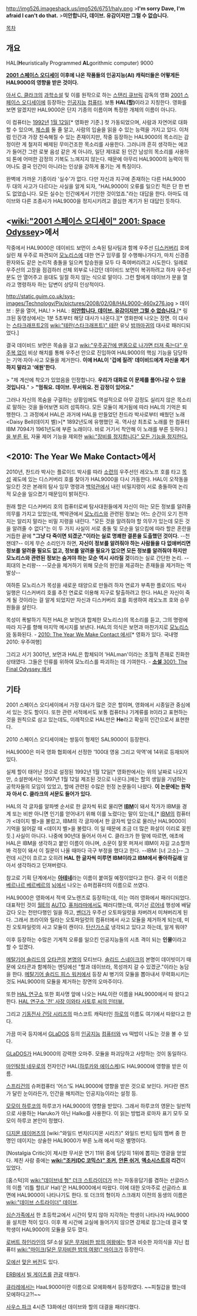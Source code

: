 http://img526.imageshack.us/img526/6751/haly.png
>'''I'm sorry Dave, I'm afraid I can't do that.'''
>'''미안합니다, 데이브. 유감이지만 그럴 수 없습니다.'''

[[목차]]
== 개요 ==
HAL('''H'''euristically Programmed '''AL'''gorithmic computer) 9000

'''[[2001 스페이스 오디세이]] 이후에 나온 작품들의 인공지능(AI) 캐릭터들은 어떻게든 HAL9000의 영향을 받은 것이다.'''

[[아서 C. 클라크]]의 [[과학소설]] 및 이를 원작으로 하는 [[스탠리 큐브릭]] 감독의 영화 [[2001 스페이스 오디세이]]에 등장하는 [[인공지능]] [[컴퓨터]]. 보통 '''HAL(할)'''이라고 지칭한다. 영화를 보면 알겠지만 HAL9000은 단지 기종의 이름이며 특정한 개체의 이름이 아니다.

이 컴퓨터는 [[1992년]] [[1월 12일]][* 영화판 기준.] 첫 가동되었으며, 사람과 자연어로 대화할 수 있으며, [[체스]]를 둘 줄 알고, 사람의 입술을 읽을 수 있는 능력을 가지고 있다. 이처럼 인간과 가장 친숙해질 수 있는 존재이지만, 작중 등장하는 HAL9000의 목소리는 감정이란 게 철저히 배제된 무미건조한 목소리를 사용한다. 그러니까 흔히 생각하는 에코가 들어간 그런 로봇 음성 같은 게 아니라, 일단 제대로 된 인간 남성의 목소리를 사용하되 톤에 어떠한 감정의 기복도 느껴지지 않는다. 때문에 아무리 HAL9000의 능력이 뛰어나도 결국 인간이 아니라는 인상을 강하게 풍기는 게 특징이다.

완벽에 가까운 기종이라 '실수'가 없다. 다만 자신과 지구에 존재하는 다른 HAL9000 두 대의 사고가 다르다는 사실을 알게 되자, "HAL9000이 오류를 일으킨 적은 단 한 번도 없었습니다. 모든 실수는 인간에게서 기인한 것이었죠."라는 대답을 한다. 아마도 데이브와 다른 조종사가 HAL9000을 정지시키려고 결심한 계기가 된 대답인 듯하다.

== <[[wiki:"2001 스페이스 오디세이" 2001: Space Odyssey]]>에서 ==
작중에서 HAL9000은 데이비드 보먼이 소속된 탐사팀과 함께 우주선 [[디스커버리]] 호에 실린 채 우주로 파견되어 [[모노리스]]에 대한 연구 임무를 잘 수행해나가다가, 마치 신경증 환자와도 같은 논리적 충돌을 일으켜 탑승원을 모두 다 죽여버리려고 시도한다. 일례로 우주선의 고장을 점검하러 선체 외부로 나갔던 데이비드 보먼이 복귀하려고 하자 우주선 문도 안 열어주고 응대도 일절 하지 않는 식으로 말이다. 그런 할에게 데이브가 문을 열라고 명령하자 하는 답변이 상당히 인상적이다.

http://static.guim.co.uk/sys-images/Technology/Pix/pictures/2008/02/08/HAL9000-460x276.jpg
> 데이브 : 문을 열어, HAL!
> HAL : '''[https://www.youtube.com/watch?v=ARJ8cAGm6JE 미안합니다, 데이브. 유감이지만 그럴 수 없습니다.]'''[* 링크된 동영상에서는 1분 5초부터 해당 대사가 나온다.][* 영화판에 나오는 장면. 이 대사는 [[스타크래프트2]]의 [[wiki:"테란(스타크래프트)" 테란]] 유닛 [[밤까마귀]]의 대사로 패러디되었다.]

결국 데이비드 보먼은 목숨을 걸고 [[wiki:"우주공간에 맨몸으로 나가면 터져 죽는다" 우주복 없이]] 비상 해치를 통해 우주선 안으로 진입하여 HAL9000의 핵심 기능을 담당하는 기억·자아·사고 모듈을 제거한다. '''이에 HAL이 '겁에 질려' 데이비드에게 자신을 제거하지 말라고 '애원'한다.'''

> "제 계산에 착오가 있었음을 인정합니다. '''우리가 대화로 이 문제를 풀어나갈 수 있을 것입니다.'''"
> '''"멈춰요. 데이브. 무서워요. 전 감정이 있어요."'''

그러나 자신의 목숨을 구걸하는 상황임에도 역설적으로 아무 감정도 실리지 않은 목소리로 말하는 것을 들어보면 되려 섬뜩하다.
모든 모듈이 제거됨에 따라 HAL의 기억은 퇴행한다. 그 과정에서 HAL은 과거에 HAL을 만들었던 찬드라 박사로부터 배웠던 노래 <Daisy Bell(데이지 벨)>[* 1892년도에 유행했던 곡. 역사상 최초로 노래를 한 컴퓨터 IBM 7094가 1961년도에 부른 노래이다. 바로 거기서 착안해 이 노래를 부른 듯하다.][http://www.youtube.com/watch?v=41U78QP8nBk 을 부른 뒤], 자율 제어 기능을 제외한 [[wiki:"장비를 정지합니다" 모든 기능을 정지한다.]]
== <2010: The Year We Make Contact>에서 ==
2010년, 찬드라 박사는 플로이드 박사를 따라 [[소련]]의 우주선인 레오노프 호를 타고 [[목성]] 궤도에 있는 디스커버리 호를 찾아가 HAL9000을 다시 가동한다. HAL이 오작동을 일으킨 것은 본래의 탐사 임무 명령과 [[백악관]]에서 내린 비밀지령이 서로 충돌하여 논리적 모순을 일으켰기 때문임이 밝혀진다.

원래 할은 디스커버리 호의 컴퓨터로써 탐사대원들에게 자신이 아는 모든 정보를 알려줄 의무를 가지고 있었는데, 백악관에서 [[모노리스]]와 관련된 정보는 어느 순간이 오기 전까지는 알리지 말라는 비밀 지령을 내린다. "모든 것을 알려줘야 할 의무가 있는데 모든 것을 알려줄 수 없다"는 이 두 가지 사실이 서로 충돌 및 모순을 일으킴에 따라 할은 혼란을 거듭한 끝에 '''"그냥 다 죽이면 되겠군."이라는 실로 명쾌한 결론을 도출했던 것이다.''' --천잰데?--
이게 무슨 소리인가 하면, '''자신이 정보를 알려줘야 하는 사람들을 다 없애버리면 정보를 알려줄 필요도 없고, 정보를 알려줄 필요가 없으면 모든 정보를 알려줘야 하지만 모노리스와 관련된 정보는 숨겨야 하는 모순 역시 사라질 것'''이라는 실로 간단한 논리. --희대의 논리왕-- --모순을 제거하기 위해 모순의 원인을 제공하는 존재들을 제거하는 역발상--

여하튼 모노리스가 목성을 새로운 태양으로 만들려 하자 연료가 부족한 플로이드 박사 일행은 디스커버리 호를 추진 연료로 이용해 지구로 탈출하려고 한다. HAL은 자신이 죽게 될 것이라는 걸 알게 되었지만 자신과 디스커버리 호를 희생하여 레오노프 호와 승무원들을 살린다.

목성이 폭발하기 직전 HAL은 보먼(과 합체한 모노리스)의 목소리를 듣고, 그의 명령에 따라 지구를 향해 마지막 메시지를 보낸다. HAL의 의식은 보먼과 마찬가지로 [[모노리스]]와 동화된다. - [http://en.wikipedia.org/wiki/2010:_The_Year_We_Make_Contact 2010: The Year We Make Contact 에서][* 영화가 있다. 국내명 2010: 우주여행]

그리고 서기 3001년, 보먼과 HAL은 합체되어 'HALman'이라는 초월적 존재로 진화한 상태였다. 그들은 인류를 위하여 모노리스를 파괴하는 데 기여한다. - [http://en.wikipedia.org/wiki/3001:_The_Final_Odyssey '''소설''' 3001: The Final Odyssey 에서]

== 기타 ==
2001 스페이스 오디세이에서 가장 대사가 많은 것은 할이며, 영화에서 시종일관 중심에 서 있는 것도 할이다. 또한 관련 서적에서도 보통 컴퓨터나 기계류를 It이라고 표현하는 것을 원칙으로 삼고 있는데도, 이례적으로 HAL만은 '''He'''라고 확실히 인간으로서 표현한다.

2010 스페이스 오디세이에는 쌍둥이 형제인 SAL9000이 등장한다.

HAL9000은 미국 영화 협회에서 선정한 '100대 영웅 그리고 악역'에 14위로 등재되어 있다.

실제 할이 태어난 것으로 설정된 1992년 1월 12일[* 영화판에서는 위의 날짜로 나오지만, 소설판에서는 1997년 1월 12일 제조된 것으로 나온다.]에는 할의 생일을 기념하는 공학자들의 모임이 있었고, 할에 관련된 수많은 헌정 논문들이 나왔다. '''이 논문에는 원작자 아서 C. 클라크의 서문도 들어가 있다.'''

HAL의 각 글자를 알파벳 순서로 한 글자씩 뒤로 물리면 '''[[IBM]]'''이 돼서 작가가 IBM을 경계 또는 비판 아니면 인기를 얻어내기 위해 이를 노렸다는 말이 있는데,[* [[IBM]]의 컴퓨터가 <데이지 벨>을 불렀고, IBM의 각 글자에서 한 글자씩 앞으로 물러난 HAL9000이 기억을 잃어갈 때 <데이지 벨>을 불렀다. 이 일 때문에 조금 더 많은 화살이 이리로 꽂힌 듯.] 사실이 아니다. 나중에 90년대 들어서 아서 C. 클라크가 한 말에 따르면, 애초에 HAL은 IBM을 생각하고 붙인 이름이 아니며, 소문이 잘못 퍼져서 IBM이 자길 고소할까봐 걱정이 돼서 이 질문이 나올 때마다 극구 부정을 했다고 한다. --IBM: [너 고소]-- 그런데 시간이 흐르고 오히려 '''HAL 한 글자씩 미루면 IBM이라고 IBM에서 좋아하길래''' 알아서 생각하라고 던져버렸다.

참고로 기획 단계에서는 '''[[아테네]]'''라는 이름이 붙여질 예정이었다고 한다. 결국 이 이름은 [[베르나르 베르베르]]의 [[뇌]]에서 나오는 슈퍼컴퓨터의 이름으로 쓰였다.

HAL9000은 영화에서 적색 모노렌즈로 등장하는데, 이는 여러 영화에서 패러디되었다. 대표적인 것이 [[월E]]의 [[AUTO]]. [[퓨처라마]]에서도 패러디했는데, 여기선 [[르어]]네 행성에 배달갔다 오는 천만다행인 일을 하고, [[벤더]]가 우주선 오토파일럿을 차버려서 미쳐버리게 된다. 그래서 프라이와 릴라는 오토파일럿의 컴퓨터에서 사고 모듈을 제거하게 되는데, 미친 오토파일럿의 사고 모듈이 캔이다. [[탄산가스]]로 냉각되고 있다고 하는데, 알게 뭐야?

이후 등장하는 수많은 기계적 오류를 일으킨 인공지능들의 시초 격이 되는 '''인물'''이라고 할 수 있겠다.

[[메탈기어 솔리드]]의 [[오타콘]]의 [[본명]]의 모티브다. [[솔리드 스네이크]]의 본명이 데이빗이기 때문에 오타콘과 함께하는 엔딩에선 "할과 데이브라, 목성까지 갈 수 있겠군."이라는 농담을 한다. [[메탈기어 솔리드 피스 워커]]에서 등장 AI 병기의 모듈을 뽑아내서 무력화시키는 것도 HAL9000의 모듈을 제거하는 장면의 오마주이다.

또한 [[HAL 연구소]] 또한 회사명 앞에 나오는 HAL이란 이름을 HAL9000에서 따 왔다고 한다. [http://uk.cube.ign.com/articles/595/595089p1.html HAL 연구소 '전' 사장 이와타 사토루 씨의 인터뷰.]

그리고 [[기동전사 건담 시리즈]]의 마스코트 캐릭터인 [[하로]]의 이름도 여기에서 따왔다고 한다.

가끔 미국 등지에서 [[GLaDOS]] 등의 [[인공지능]] [[컴퓨터]]와 vs 떡밥이 나도는 것을 볼 수 있다.

[[GLaDOS]]가 HAL9000의 강력한 오마주. 모듈을 파괴당하고 사망하는 것이 동일하다.

[[마인탐정 네우로]]의 전자인간 HAL([[하루카와 에이스케]])도 HAL9000에 영향을 받은 이름.

[[스프리건]]의 슈퍼컴퓨터 '어스'도 HAL9000에 영향을 받은 것으로 보인다. 커다란 렌즈가 달린 눈이라든가, 인간을 해치려는 인공지능이라는 설정 등.

[[모모이 하루코]]의 하루코가 HAL9000의 영향을 받았다. 그래서 하루코의 영문는 일반적으로 사용하는 Haruko가 아닌 Halko를 사용한다. 이 읽는 방법과 로마자 표기 모두 모모이 하루코 본인이 정했다.

[[디지몬 테이머즈]]의 [wiki:"와일드 번치(디지몬 시리즈)" 와일드 번치] 팀의 멤버 중 한 명인 데이지는 상술한 HAL9000가 부른 노래 <Daisy Bell>에서 따온 별명이다.

[Nostalgia Critic]이 제시한 무서운 연기 11위 중에 당당히 1위에 뽑히는 영광을 얻었다. 제친 사람 중에는 '''[[wiki:"조커(DC 코믹스)" 조커]], [[안톤 쉬거]], [[엑소시스트]]의 리건'''이 있었다.

[홈스턱]의 [[wiki:"데이브네 형" 더크 스트라이더]]가 쓰는 자동응답기를 겸하는 선글라스의 이름 '리틀 할(Lil' Hal)'은 HAL9000에서 따왔다. 이에 대한 오마주로 선글라스 표면에 HAL9000이 나타나기도 한다. 또 더크의 형이자 스크래치 이전의 동생의 이름은 [[wiki:"데이브 스트라이더" 데이브]].

[[심슨가족]]에서 한 초등학교에서 시간이 맞지 않아 지각하는 학생이 나타나자 HAL9000을 설치한 적이 있다. 이후 제 시간에 교실에 들어가지 않으면 강제로 잠그는데 결국 몇 학생이 HAL9000의 모듈을 모두 껐다.

[[로버트 하인라인]]의 SF소설 [[달은 무자비한 밤의 여왕]]에는 할과 비슷한 자의식을 지닌 컴퓨터 [[wiki:"마이크(달은 무자비한 밤의 여왕)" 마이크]]가 등장한다. 

[[모에선]] [http://img15.imageshack.us/img15/2008/hal9000l.jpg 맞은 버전]도 있다.

[[Epic Rap Battles of History/시즌 2 Episode 6|ERB]]에서 [[빌 게이츠]]를 [[관광]] 태웠다.

[[큐라레]]에서는 HaaL9000이란 이름으로 모에화해서 등장하였다. ~~피칠갑을 했는데 모에하다고?!~~

[[사우스 파크]] 4시즌 13화에선 데이브와 할의 대결을 패러디했다.
